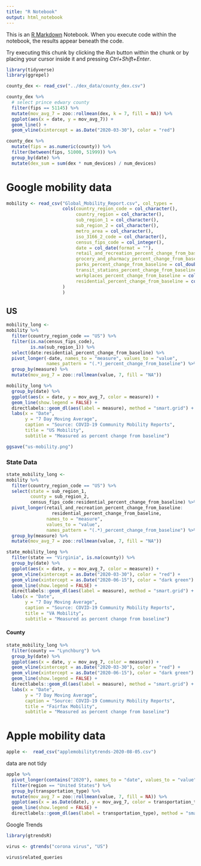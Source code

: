 ```yaml
---
title: "R Notebook"
output: html_notebook
---
```


This is an [R Markdown](http://rmarkdown.rstudio.com) Notebook. When you execute code within the notebook, the results appear beneath the code. 

Try executing this chunk by clicking the *Run* button within the chunk or by placing your cursor inside it and pressing *Ctrl+Shift+Enter*. 

```r
library(tidyverse)
library(ggrepel)
```


```r
county_dex <- read_csv("../dex_data/county_dex.csv")
```


```r
county_dex %>% 
  # select prince edwary county
  filter(fips == 51145) %>% 
  mutate(mov_avg_7 = zoo::rollmean(dex, k = 7, fill = NA)) %>% 
  ggplot(aes(x = date, y = mov_avg_7)) + 
  geom_line() + 
  geom_vline(xintercept = as.Date("2020-03-30"), color = "red")
```

```r
county_dex %>% 
  mutate(fips = as.numeric(county)) %>% 
  filter(between(fips, 51000, 51999)) %>% 
  group_by(date) %>% 
  mutate(dex_sum = sum(dex * num_devices) / num_devices)

```

# Google mobility data

```r
mobility <- read_csv("Global_Mobility_Report.csv", col_types = 
                     cols(country_region_code = col_character(),
                          country_region = col_character(),
                          sub_region_1 = col_character(),
                          sub_region_2 = col_character(),
                          metro_area = col_character(),
                          iso_3166_2_code = col_character(),
                          census_fips_code = col_integer(),
                          date = col_date(format = ""),
                          retail_and_recreation_percent_change_from_baseline = col_double(),
                          grocery_and_pharmacy_percent_change_from_baseline = col_double(),
                          parks_percent_change_from_baseline = col_double(),
                          transit_stations_percent_change_from_baseline = col_double(),
                          workplaces_percent_change_from_baseline = col_double(),
                          residential_percent_change_from_baseline = col_double()
                     )
                     )
```

## US

```r
mobility_long <- 
mobility %>% 
  filter(country_region_code == "US") %>% 
  filter(is.na(census_fips_code), 
         is.na(sub_region_1)) %>% 
  select(date:residential_percent_change_from_baseline) %>% 
  pivot_longer(-date, names_to = "measure", values_to = "value",
               names_pattern = "(.*)_percent_change_from_baseline") %>% 
  group_by(measure) %>% 
  mutate(mov_avg_7 = zoo::rollmean(value, 7, fill = "NA")) 
```

```r
mobility_long %>% 
  group_by(date) %>% 
  ggplot(aes(x = date, y = mov_avg_7, color = measure)) +
  geom_line(show.legend = FALSE) +
  directlabels::geom_dl(aes(label = measure), method = "smart.grid") +
  labs(x = "Date", 
       y = "7 Day Moving Average",
       caption = "Source: COVID-19 Community Mobility Reports",
       title = "US Mobility",
       subtitle = "Measured as percent change from baseline")

ggsave("us-mobility.png")
```

### State Data

```r
state_mobility_long <- 
mobility %>% 
  filter(country_region_code == "US") %>% 
  select(state = sub_region_1,
         county = sub_region_2,
         census_fips_code:residential_percent_change_from_baseline) %>% 
  pivot_longer(retail_and_recreation_percent_change_from_baseline:
                 residential_percent_change_from_baseline,
               names_to = "measure", 
               values_to = "value",
               names_pattern = "(.*)_percent_change_from_baseline") %>% 
  group_by(measure) %>% 
  mutate(mov_avg_7 = zoo::rollmean(value, 7, fill = "NA")) 
```

```r
state_mobility_long %>% 
  filter(state == "Virginia", is.na(county)) %>% 
  group_by(date) %>% 
  ggplot(aes(x = date, y = mov_avg_7, color = measure)) +
  geom_vline(xintercept = as.Date("2020-03-30"), color = "red") +
  geom_vline(xintercept = as.Date("2020-06-15"), color = "dark green") +
  geom_line(show.legend = FALSE) +
  directlabels::geom_dl(aes(label = measure), method = "smart.grid") +
  labs(x = "Date", 
       y = "7 Day Moving Average",
       caption = "Source: COVID-19 Community Mobility Reports",
       title = "VA Mobility",
       subtitle = "Measured as percent change from baseline")
```

#### County

```r
state_mobility_long %>% 
  filter(county == "Lynchburg") %>% 
  group_by(date) %>% 
  ggplot(aes(x = date, y = mov_avg_7, color = measure)) +
  geom_vline(xintercept = as.Date("2020-03-30"), color = "red") +
  geom_vline(xintercept = as.Date("2020-06-15"), color = "dark green") +
  geom_line(show.legend = FALSE) +
  directlabels::geom_dl(aes(label = measure), method = "smart.grid") +
  labs(x = "Date", 
       y = "7 Day Moving Average",
       caption = "Source: COVID-19 Community Mobility Reports",
       title = "Fairfax Mobility",
       subtitle = "Measured as percent change from baseline")
```




# Apple mobility data


```r
apple <-  read_csv("applemobilitytrends-2020-08-05.csv")
```

data are not tidy

```r
apple %>% 
  pivot_longer(contains("2020"), names_to = "date", values_to = "value") %>% 
  filter(region == "United States") %>% 
  group_by(transportation_type) %>% 
  mutate(mov_avg_7 = zoo::rollmean(value, 7, fill = NA)) %>% 
  ggplot(aes(x = as.Date(date), y = mov_avg_7, color = transportation_type)) + 
  geom_line(show.legend = FALSE) + 
  directlabels::geom_dl(aes(label = transportation_type), method = "smart.grid") 
```

Google Trends

```r
library(gtrendsR)
```

```r
virus <- gtrends("corona virus", "US")
```

```r
virus$related_queries
```



